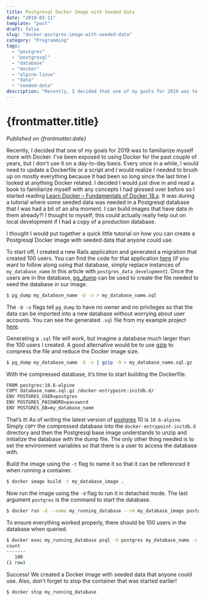 ```yaml
---
title: Postgresql Docker Image with Seeded Data
date: "2019-03-11"
template: "post"
draft: false
slug: "docker-postgres-image-with-seeded-data"
category: "Programming"
tags:
  - "postgres"
  - "postgresql"
  - "database"
  - "docker"
  - "alpine-linux"
  - "data"
  - "seeded-data"
description: "Recently, I decided that one of my goals for 2019 was to familiarize myself more with Docker. I've been exposed to using Docker for the past couple of years, but I don't use it on a day to day basis."
---
```



# {frontmatter.title}

<PublishedOnOldBlog />

_Published on {frontmatter.date}_

Recently, I decided that one of my goals for 2019 was to familiarize myself more with Docker. I've been exposed to using
Docker for the past couple of years, but I don't use it on a day-to-day basis. Every once in a while, I would need to
update a Dockerfile or a script and I would realize I needed to brush up on mostly everything because it had been so long
since the last time I looked at anything Docker related. I decided I would just dive in and read a book to familiarize
myself with any concepts I had glossed over before so I started reading [Learn Docker – Fundamentals of Docker 18.x](https://www.amazon.com/Learn-Docker-Fundamentals-containerizing-applications/dp/1788997026).
It was during a tutorial where some seeded data was needed in a Postgresql database that I was had a bit of an aha moment.
I can build images that have data in them already?! I thought to myself; this could actually really help out on local
development if I had a copy of a production database.

I thought I would put together a quick little tutorial on how you can create a Postgresql Docker image with seeded data
that anyone could use.

To start off, I created a new Rails application and generated a migration that created 100 users. You can find the code
for that application [here](https://github.com/jer-k/postgres_docker_image_with_data/tree/master/postgres_data) (if you want to follow along using that database, simply replace instances of
`my_database_name` in this article with `postgres_data_development`). Once the users are in the database, [pg_dump](https://www.postgresql.org/docs/10/app-pgdump.html)
can be used to create the file needed to seed the database in our image.

```bash
$ pg_dump my_database_name -O -x > my_database_name.sql
```

The `-O -x` flags tell `pg_dump` to have no owner and no privileges so that the data can be imported into a new database
without worrying about user accounts. You can see the generated `.sql` file from my example project [here](https://github.com/jer-k/postgres_docker_image_with_data/blob/master/pg_data.sql).

Generating a `.sql` file will work, but imagine a database much larger than the 100 users I created. A good alternative
would be to use [gzip](https://www.gnu.org/software/gzip/) to compress the file and reduce the Docker image size.

```bash
$ pg_dump my_database_name -O -x | gzip -9 > my_database_name.sql.gz
```

With the compressed database, it’s time to start building the Dockerfile.

```bash
FROM postgres:10.6-alpine
COPY database_name.sql.gz /docker-entrypoint-initdb.d/
ENV POSTGRES_USER=postgres
ENV POSTGRES_PASSWORD=password
ENV POSTGRES_DB=my_database_name
```

That’s it! As of writing the latest version of [postgres](https://hub.docker.com/_/postgres) 10 is `10.6-alpine`. Simply `COPY` the compressed database
into the `docker-entrypoint-initdb.d` directory and then the Postgresql base image understands to unzip and initialize
the database with the dump file. The only other thing needed is to set the environment variables so that there is a user
to access the database with.

Build the image using the `-t` flag to name it so that it can be referenced it when running a container.

```bash
$ docker image build -t my_database_image .
```

Now run the image using the `-d` flag to run it in detached mode. The last argument `postgres` is the command to
start the database.

```bash
$ docker run -d --name my_running_database --rm my_database_image postgres
```

To ensure everything worked properly, there should be 100 users in the database when queried.

```bash
$ docker exec my_running_database psql -U postgres my_database_name -c “select count(*) from users;”
count
-------
   100
(1 row)
```

Success! We created a Docker image with seeded data that anyone could use. Also, don't forget to stop the container
that was started earlier!

```bash
$ docker stop my_running_database
```
